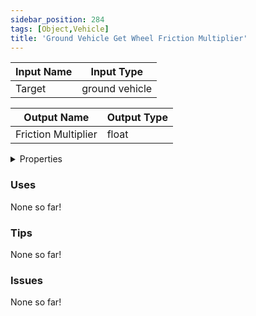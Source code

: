```yaml
---
sidebar_position: 284
tags: [Object,Vehicle]
title: 'Ground Vehicle Get Wheel Friction Multiplier'
---
```






<IChip uuid="0fcc3c15-5ee0-4af9-a4de-94627fbba6ec"/>

| Input Name | Input Type |
|-----------|-----------|
| Target | ground vehicle |

| Output Name | Output Type |
|-----------|-----------|
| Friction Multiplier | float |


<details>
  <summary>Properties</summary>
  <div>
    <div>
    <table>
      <thead>
        <tr>
          <th>Is beta required?</th>
          <th>No</th>
        </tr>
        <tr>
          <th>Is this chip a trolling risk?</th>
          <th>No</th>
        </tr>
        <tr>
          <th>Is this chip a role assignment risk?</th>
          <th>No</th>
        </tr>
        <tr>
          <th>Chip UUID</th>
          <th>0fcc3c15-5ee0-4af9-a4de-94627fbba6ec</th>
        </tr>
        <tr>
          <th>Room availability</th>
          <th>Available everywhere</th>
        </tr>
      </thead>
    </table>
    </div>
  </div>
</details>

### Uses

None so far!

### Tips

None so far!

### Issues

None so far!